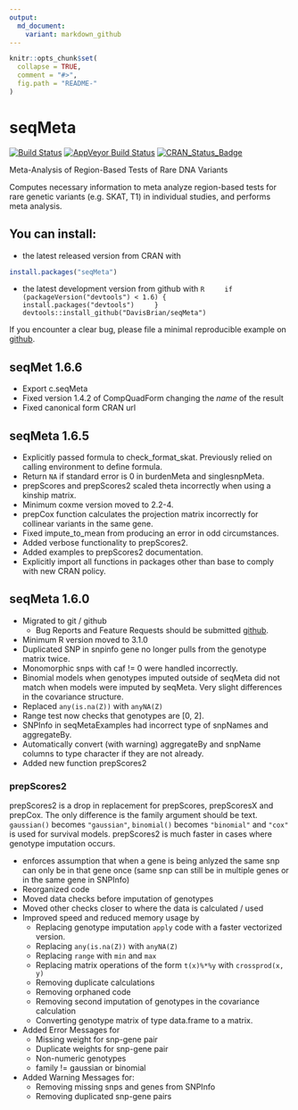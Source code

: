 ```yaml
---
output:
  md_document:
    variant: markdown_github
---
```


<!-- README.md is generated from README.Rmd. Please edit that file -->

```r
knitr::opts_chunk$set(
  collapse = TRUE,
  comment = "#>",
  fig.path = "README-"
)
```
# seqMeta
[![Build Status](https://travis-ci.org/DavisBrian/seqMeta.svg?branch=master)](https://travis-ci.org/DavisBrian)
[![AppVeyor Build Status](https://ci.appveyor.com/api/projects/status/github/DavisBrian/seqMeta?branch=master)](https://ci.appveyor.com/project/DavisBrian/seqMeta)
[![CRAN_Status_Badge](http://www.r-pkg.org/badges/version/seqMeta)](https://CRAN.R-project.org/package=seqMeta)

Meta-Analysis of Region-Based Tests of Rare DNA Variants

Computes necessary information to meta analyze region-based tests for rare genetic variants (e.g. SKAT, T1) in individual studies, and performs meta analysis.

## You can install:
* the latest released version from CRAN with
```R
install.packages("seqMeta")
```
* the latest development version from github with
    ```R
    if (packageVersion("devtools") < 1.6) {
      install.packages("devtools")
    }
    devtools::install_github("DavisBrian/seqMeta")
    ```

If you encounter a clear bug, please file a minimal reproducible example on [github](https://github.com/DavisBrian/seqMeta/issues). 

## seqMet 1.6.6

* Export c.seqMeta
* Fixed version 1.4.2 of CompQuadForm changing the *name* of the result
* Fixed canonical form CRAN url

## seqMeta 1.6.5


* Explicitly passed formula to check_format_skat.  Previously relied on calling environment to define formula.
* Return `NA` if standard error is 0 in burdenMeta and singlesnpMeta.
* prepScores and prepScores2 scaled theta incorrectly when using a kinship matrix.
* Minimum coxme version moved to 2.2-4. 
* prepCox function calculates the projection matrix incorrectly for collinear variants in the same gene.
* Fixed impute_to_mean from producing an error in odd circumstances.
* Added verbose functionality to prepScores2.
* Added examples to prepScores2 documentation.
* Explicitly import all functions in packages other than base to comply with new CRAN policy. 


## seqMeta 1.6.0


* Migrated to git / github
    + Bug Reports and Feature Requests should be submitted [github](https://github.com/DavisBrian/seqMeta/issues).
* Minimum R version moved to 3.1.0
* Duplicated SNP in snpinfo gene no longer pulls from the genotype matrix twice.
* Monomorphic snps with caf != 0 were handled incorrectly.
* Binomial models when genotypes imputed outside of seqMeta did not match when models were imputed by seqMeta.  Very slight differences in the covariance structure.
* Replaced `any(is.na(Z))` with `anyNA(Z)`
* Range test now checks that genotypes are [0, 2].
* SNPInfo in seqMetaExamples had incorrect type of snpNames and aggregateBy.
* Automatically convert (with warning) aggregateBy and snpName columns to type character if they are not already.
* Added new function prepScores2

### prepScores2

prepScores2 is a drop in replacement for prepScores, prepScoresX and prepCox. The only difference is the family argument should be text. `gaussian()` becomes `"gaussian"`, `binomial()` becomes `"binomial"` and `"cox"` is used for survival models. prepScores2 is much faster in cases where genotype imputation occurs.

* enforces assumption that when a gene is being anlyzed the same snp can only be in that gene once (same snp can still be in multiple genes or in the same gene in SNPInfo)
* Reorganized code
* Moved data checks before imputation of genotypes
* Moved other checks closer to where the data is calculated / used
* Improved speed and reduced memory usage by
    + Replacing genotype imputation `apply` code with a faster vectorized version.
    + Replacing `any(is.na(Z))` with `anyNA(Z)`
    + Replacing `range` with `min` and `max` 
    + Replacing matrix operations of the form `t(x)%*%y` with `crossprod(x, y)`
    + Removing duplicate calculations
    + Removing orphaned code
    + Removing second imputation of genotypes in the covariance calculation
    + Converting genotype matrix of type data.frame to a matrix.  
* Added Error Messages for
    + Missing weight for snp-gene pair
    + Duplicate weights for snp-gene pair
    + Non-numeric genotypes
    + family != gaussian or binomial
* Added Warning Messages for:
    + Removing missing snps and genes from SNPInfo
    + Removing duplicated snp-gene pairs

